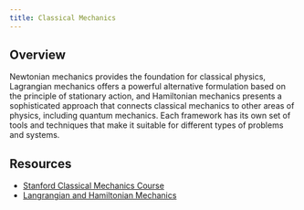 ```yaml
---
title: Classical Mechanics
---
```


## Overview

Newtonian mechanics provides the foundation for classical physics, Lagrangian mechanics offers a powerful alternative formulation based on the principle of stationary action, and Hamiltonian mechanics presents a sophisticated approach that connects classical mechanics to other areas of physics, including quantum mechanics. Each framework has its own set of tools and techniques that make it suitable for different types of problems and systems.

## Resources

- [Stanford Classical Mechanics Course](https://theoreticalminimum.com/courses/classical-mechanics/2011/fall)
- [Langrangian and Hamiltonian Mechanics](https://www.youtube.com/watch?v=0DHNGtsmmH8)
